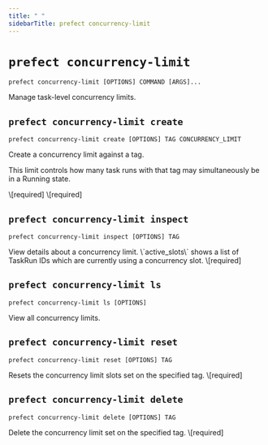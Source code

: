 ```yaml
---
title: " "
sidebarTitle: prefect concurrency-limit
---
```


# `prefect concurrency-limit`



```command
prefect concurrency-limit [OPTIONS] COMMAND [ARGS]...
```



<Info>
Manage task-level concurrency limits.
</Info>








## `prefect concurrency-limit create`



```command
prefect concurrency-limit create [OPTIONS] TAG CONCURRENCY_LIMIT
```



<Info>
Create a concurrency limit against a tag.

This limit controls how many task runs with that tag may simultaneously be in a
Running state.
</Info>






<AccordionGroup>


<Accordion title="Arguments" defaultOpen>
<ResponseField name="TAG" type="string" required>
    \[required]
</ResponseField>
<ResponseField name="CONCURRENCY_LIMIT" type="string" required>
    \[required]
</ResponseField>
</Accordion>



</AccordionGroup>



## `prefect concurrency-limit inspect`



```command
prefect concurrency-limit inspect [OPTIONS] TAG
```



<Info>
View details about a concurrency limit. \`active_slots\` shows a list of TaskRun IDs
which are currently using a concurrency slot.
</Info>






<AccordionGroup>


<Accordion title="Arguments" defaultOpen>
<ResponseField name="TAG" type="string" required>
    \[required]
</ResponseField>
</Accordion>



</AccordionGroup>



## `prefect concurrency-limit ls`



```command
prefect concurrency-limit ls [OPTIONS]
```



<Info>
View all concurrency limits.
</Info>






<AccordionGroup>




<Accordion title="Options" defaultOpen>

<ResponseField name="--limit">
    
</ResponseField>

<ResponseField name="--offset">
    
</ResponseField>

</Accordion>

</AccordionGroup>



## `prefect concurrency-limit reset`



```command
prefect concurrency-limit reset [OPTIONS] TAG
```



<Info>
Resets the concurrency limit slots set on the specified tag.
</Info>






<AccordionGroup>


<Accordion title="Arguments" defaultOpen>
<ResponseField name="TAG" type="string" required>
    \[required]
</ResponseField>
</Accordion>



</AccordionGroup>



## `prefect concurrency-limit delete`



```command
prefect concurrency-limit delete [OPTIONS] TAG
```



<Info>
Delete the concurrency limit set on the specified tag.
</Info>






<AccordionGroup>


<Accordion title="Arguments" defaultOpen>
<ResponseField name="TAG" type="string" required>
    \[required]
</ResponseField>
</Accordion>



</AccordionGroup>
